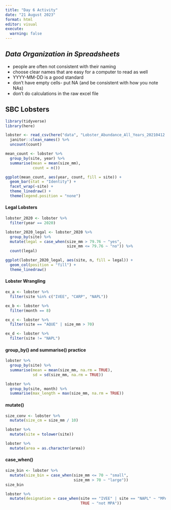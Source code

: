 ```yaml
---
title: "Day 6 Activity"
date: "21 August 2023"
format: html
editor: visual
execute: 
  warning: false
---
```


## *Data Organization in Spreadsheets*

- people are often not consistent with their naming
- choose clear names that are easy for a computer to read as well
- YYYY-MM-DD is a good standard
- don't have empty cells- put NA (and be consistent with how you note NAs)
- don't do calculations in the raw excel file


## SBC Lobsters

```r
library(tidyverse)
library(here)
```

```r
lobster <- read_csv(here("data", "Lobster_Abundance_All_Years_20210412.csv"), na = c("-99999", "")) %>%
  janitor::clean_names() %>%
  uncount(count)
```

```r
mean_count <- lobster %>%
  group_by(site, year) %>%
  summarise(mean = mean(size_mm),
            count = n())
```

```r
ggplot(mean_count, aes(year, count, fill = site)) +
  geom_bar(stat = "Identity") +
  facet_wrap(~site) +
  theme_linedraw() +
  theme(legend.position = "none")
```

#### Legal Lobsters

```r
lobster_2020 <- lobster %>%
  filter(year == 2020)

lobster_2020_legal <- lobster_2020 %>%
  group_by(site) %>%
  mutate(legal = case_when(size_mm > 79.76 ~ "yes",
                           size_mm <= 79.76 ~ "no")) %>%
  count(legal)
```

```r
ggplot(lobster_2020_legal, aes(site, n, fill = legal)) +
  geom_col(position = "fill") +
  theme_linedraw()
```

#### Lobster Wrangling

```r
ex_a <- lobster %>%
  filter(site %in% c("IVEE", "CARP", "NAPL"))

ex_b <- lobster %>%
  filter(month == 8)

ex_c <- lobster %>%
  filter(site == "AQUE" | size_mm > 70)

ex_d <- lobster %>%
  filter(site != "NAPL")
```

#### group_by() and summarise() practice

```r
lobster %>%
  group_by(site) %>%
  summarise(mean = mean(size_mm, na.rm = TRUE),
            sd = sd(size_mm, na.rm = TRUE))

lobster %>%
  group_by(site, month) %>%
  summarise(max_length = max(size_mm, na.rm = TRUE))
```

#### mutate()

```r
size_conv <- lobster %>%
  mutate(size_cm = size_mm / 10)

lobster %>%
  mutate(site = tolower(site))

lobster %>%
  mutate(area = as.character(area))
```

#### case_when()

```r
size_bin <- lobster %>%
  mutate(size_bin = case_when(size_mm <= 70 ~ "small",
                              size_mm > 70 ~ "large"))
size_bin

lobster %>%
  mutate(designation = case_when(site == "IVEE" | site == "NAPL" ~ "MPA",
                                 TRUE ~ "not MPA"))
```





